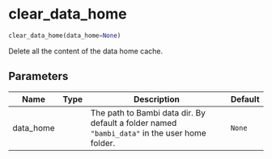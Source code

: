 # clear_data_home { #bambi.clear_data_home }

```python
clear_data_home(data_home=None)
```

Delete all the content of the data home cache.

## Parameters {.doc-section .doc-section-parameters}

| Name      | Type   | Description                                                                                   | Default   |
|-----------|--------|-----------------------------------------------------------------------------------------------|-----------|
| data_home |        | The path to Bambi data dir. By default a folder named `"bambi_data"` in the user home folder. | `None`    |